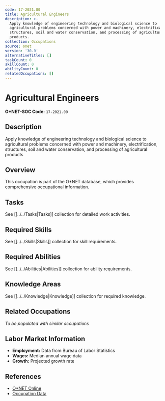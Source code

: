 ```yaml
---
code: 17-2021.00
title: Agricultural Engineers
description: >-
  Apply knowledge of engineering technology and biological science to
  agricultural problems concerned with power and machinery, electrification,
  structures, soil and water conservation, and processing of agricultural
  products.
collection: Occupations
source: onet
version: '30.0'
alternativeTitles: []
taskCount: 0
skillCount: 0
abilityCount: 0
relatedOccupations: []
---
```

# Agricultural Engineers

**O*NET-SOC Code:** `17-2021.00`

## Description

Apply knowledge of engineering technology and biological science to agricultural problems concerned with power and machinery, electrification, structures, soil and water conservation, and processing of agricultural products.

## Overview

This occupation is part of the O*NET database, which provides comprehensive occupational information.

## Tasks

See [[../../Tasks|Tasks]] collection for detailed work activities.

## Required Skills

See [[../../Skills|Skills]] collection for skill requirements.

## Required Abilities

See [[../../Abilities|Abilities]] collection for ability requirements.

## Knowledge Areas

See [[../../Knowledge|Knowledge]] collection for required knowledge.

## Related Occupations

*To be populated with similar occupations*

## Labor Market Information

- **Employment:** Data from Bureau of Labor Statistics
- **Wages:** Median annual wage data
- **Growth:** Projected growth rate

## References

- [O*NET Online](https://www.onetonline.org/link/summary/17-2021.00)
- [Occupation Data](https://www.onetcenter.org/)
